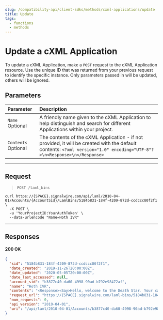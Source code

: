 ```yaml
---
slug: /compatibility-api/client-sdks/methods/cxml-applications/update
title: Update
tags:
  - functions
  - methods
---
```



# Update a cXML Application

To update a cXML Application, make a `POST` request to the cXML Application resource. 
Use the unique ID that was returned from your previous request to identify the specific instance. 
Only parameters passed in will be updated, others will be ignored.

<LamlAdmonition />

## Parameters

| Parameter                                             | Description                                                                                                                                                     |
| :---------------------------------------------------- | :-------------------------------------------------------------------------------------------------------------------------------------------------------------- |
| `Name` <span className="optional-arg">Optional</span>     | A friendly name given to the cXML Application to help distinguish and search for different Applications within your project.                                                    |
| `Contents` <span className="optional-arg">Optional</span> | The contents of the cXML Application - if not provided, it will be created with the default contents: `<?xml version="1.0" encoding="UTF-8"?>\n<Response>\n</Response>` |

---

## Request

> `POST /laml_bins`

<Tabs groupId="compatibility-sdks">

<TabItem value="shell" label="cURL">

```shell
curl https://{SPACE}.signalwire.com/api/laml/2010-04-01/Accounts/{AccountSid}/LamlBins/5184b831-184f-4209-872d-ccdccc80f2f1 \
  -X POST \
  -u 'YourProjectID:YourAuthToken' \
  --data-urlencode "Name=Hoth IVR"
```

</TabItem>

</Tabs>

---

## Responses

<h4><span class="badge badge--success">200</span> OK</h4>

```json
{
  "sid": "5184b831-184f-4209-872d-ccdccc80f2f1",
  "date_created": "2019-11-26T20:00:00Z",
  "date_updated": "2020-05-05T20:00:00Z",
  "date_last_accessed": null,
  "account_sid": "b3877c40-da60-4998-90ad-b792e98472af",
  "name": "Hoth IVR",
  "contents": "<Response><Say>Hello, welcome to the Death Star. Your call is very important to us.</Say><Hangup /></Response>",
  "request_url": "https://{SPACE}.signalwire.com/laml-bins/5184b831-184f-4209-872d-ccdccc80f2f1",
  "num_requests": 0,
  "api_version": "2010-04-01",
  "uri": "/api/laml/2010-04-01/Accounts/b3877c40-da60-4998-90ad-b792e98472af/LamlBins/5184b831-184f-4209-872d-ccdccc80f2f1",
}
```
